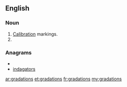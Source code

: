 ==English==

===Noun===
{{infl|en|noun}}
# [[calibrations|Calibration]] markings.
# {{plural of|gradation}}

===Anagrams===
* {{alphagram|aadginorst}}
* [[indagators#English|indagators]]

[[ar:gradations]]
[[et:gradations]]
[[fr:gradations]]
[[my:gradations]]